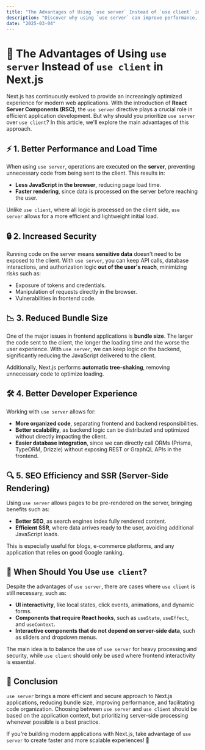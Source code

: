 ```yaml
---
title: "The Advantages of Using `use server` Instead of `use client` in Next.js"
description: "Discover why using `use server` can improve performance, security, and code organization in Next.js applications."
date: "2025-03-04"
---
```


# 🚀 The Advantages of Using `use server` Instead of `use client` in Next.js

Next.js has continuously evolved to provide an increasingly optimized experience for modern web applications. With the introduction of **React Server Components (RSC)**, the `use server` directive plays a crucial role in efficient application development. But why should you prioritize `use server` over `use client`? In this article, we'll explore the main advantages of this approach.

## ⚡ 1. Better Performance and Load Time

When using `use server`, operations are executed on the **server**, preventing unnecessary code from being sent to the client. This results in:

- **Less JavaScript in the browser**, reducing page load time.
- **Faster rendering**, since data is processed on the server before reaching the user.

Unlike `use client`, where all logic is processed on the client side, `use server` allows for a more efficient and lightweight initial load.

## 🔒 2. Increased Security

Running code on the server means **sensitive data** doesn't need to be exposed to the client. With `use server`, you can keep API calls, database interactions, and authorization logic **out of the user's reach**, minimizing risks such as:

- Exposure of tokens and credentials.
- Manipulation of requests directly in the browser.
- Vulnerabilities in frontend code.

## 📉 3. Reduced Bundle Size

One of the major issues in frontend applications is **bundle size**. The larger the code sent to the client, the longer the loading time and the worse the user experience. With `use server`, we can keep logic on the backend, significantly reducing the JavaScript delivered to the client.

Additionally, Next.js performs **automatic tree-shaking**, removing unnecessary code to optimize loading.

## 🛠 4. Better Developer Experience

Working with `use server` allows for:

- **More organized code**, separating frontend and backend responsibilities.
- **Better scalability**, as backend logic can be distributed and optimized without directly impacting the client.
- **Easier database integration**, since we can directly call ORMs (Prisma, TypeORM, Drizzle) without exposing REST or GraphQL APIs in the frontend.

## 🔍 5. SEO Efficiency and SSR (Server-Side Rendering)

Using `use server` allows pages to be pre-rendered on the server, bringing benefits such as:

- **Better SEO**, as search engines index fully rendered content.
- **Efficient SSR**, where data arrives ready to the user, avoiding additional JavaScript loads.

This is especially useful for blogs, e-commerce platforms, and any application that relies on good Google ranking.

## 📌 When Should You Use `use client`?

Despite the advantages of `use server`, there are cases where `use client` is still necessary, such as:

- **UI interactivity**, like local states, click events, animations, and dynamic forms.
- **Components that require React hooks**, such as `useState`, `useEffect`, and `useContext`.
- **Interactive components that do not depend on server-side data**, such as sliders and dropdown menus.

The main idea is to balance the use of `use server` for heavy processing and security, while `use client` should only be used where frontend interactivity is essential.

## 🚀 Conclusion

`use server` brings a more efficient and secure approach to Next.js applications, reducing bundle size, improving performance, and facilitating code organization. Choosing between `use server` and `use client` should be based on the application context, but prioritizing server-side processing whenever possible is a best practice.

If you're building modern applications with Next.js, take advantage of `use server` to create faster and more scalable experiences! 🚀

